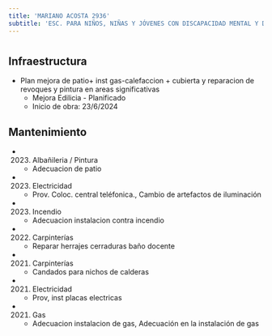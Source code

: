 ```yaml
---
title: 'MARIANO ACOSTA 2936'
subtitle: 'ESC. PARA NIÑOS, NIÑAS Y JÓVENES CON DISCAPACIDAD MENTAL Y DE FORMACIÓN INTEGRAL N° 07 JUAN XXIII'
---
```


#
## Infraestructura

* Plan mejora de  patio+ inst gas-calefaccion + cubierta  y reparacion de revoques y pintura en areas significativas 
    + Mejora Edilicia - Planificado 
    + Inicio de obra: 23/6/2024 






## Mantenimiento

*  (2023) Albañileria / Pintura 
    + Adecuacion de patio

*  (2023) Electricidad 
    + Prov. Coloc.  central teléfonica., Cambio de artefactos de iluminación

*  (2023) Incendio 
    + Adecuacion instalacion contra incendio

*  (2022) Carpinterías 
    + Reparar herrajes cerraduras baño docente

*  (2021) Carpinterías 
    + Candados para nichos de calderas

*  (2021) Electricidad 
    + Prov, inst placas electricas

*  (2021) Gas 
    + Adecuacion instalacion de gas, Adecuación en la instalación de gas



